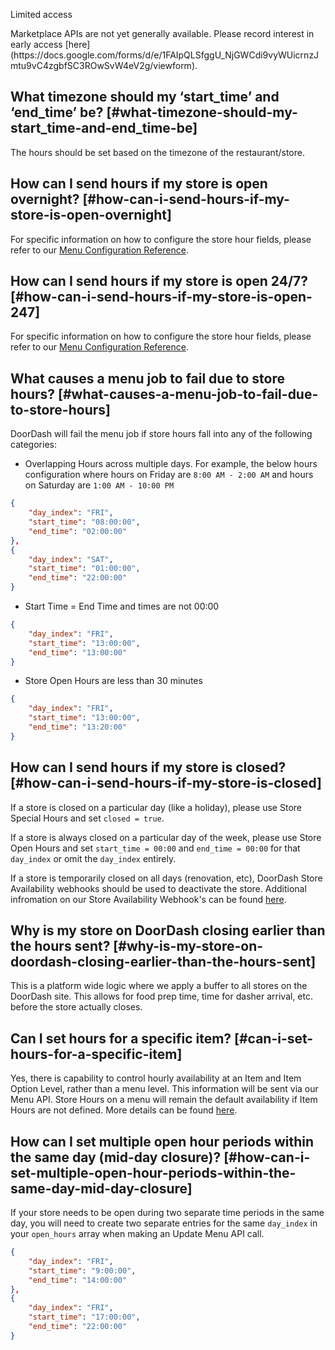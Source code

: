Limited access

<Warning>
Marketplace APIs are not yet generally available. Please record interest in early access [here](https://docs.google.com/forms/d/e/1FAIpQLSfggU_NjGWCdi9vyWUicrnzJmtu9vC4zgbfSC3ROwSvW4eV2g/viewform).
</Warning>

## What timezone should my ‘start\_time’ and ‘end\_time’ be? [#what-timezone-should-my-start_time-and-end_time-be]

The hours should be set based on the timezone of the restaurant/store.

## How can I send hours if my store is open overnight? [#how-can-i-send-hours-if-my-store-is-open-overnight]

For specific information on how to configure the store hour fields, please refer to our [Menu Configuration Reference](https://developer.doordash.com/en-US/docs/marketplace/explainers/menu_configuration_reference#hours).

## How can I send hours if my store is open 24/7? [#how-can-i-send-hours-if-my-store-is-open-247]

For specific information on how to configure the store hour fields, please refer to our [Menu Configuration Reference](https://developer.doordash.com/en-US/docs/marketplace/explainers/menu_configuration_reference#hours).

## What causes a menu job to fail due to store hours? [#what-causes-a-menu-job-to-fail-due-to-store-hours]

DoorDash will fail the menu job if store hours fall into any of the following categories:

* Overlapping Hours across multiple days. For example, the below hours configuration where hours on Friday are `8:00 AM - 2:00 AM` and hours on Saturday are `1:00 AM - 10:00 PM`

```json
{  
    "day_index": "FRI",  
    "start_time": "08:00:00",  
    "end_time": "02:00:00"  
},  
{  
    "day_index": "SAT",  
    "start_time": "01:00:00",  
    "end_time": "22:00:00"  
}  

```

* Start Time = End Time and times are not 00:00

```json
{  
    "day_index": "FRI",  
    "start_time": "13:00:00",  
    "end_time": "13:00:00"  
}  

```

* Store Open Hours are less than 30 minutes

```json
{  
    "day_index": "FRI",  
    "start_time": "13:00:00",  
    "end_time": "13:20:00"  
}  

```

## How can I send hours if my store is closed? [#how-can-i-send-hours-if-my-store-is-closed]

If a store is closed on a particular day (like a holiday), please use Store Special Hours and set `closed = true`.

If a store is always closed on a particular day of the week, please use Store Open Hours and set `start_time = 00:00` and `end_time = 00:00` for that `day_index` or omit the `day_index` entirely.

If a store is temporarily closed on all days (renovation, etc), DoorDash Store Availability webhooks should be used to deactivate the store. Additional infromation on our Store Availability Webhook's can be found [here](https://developer.doordash.com/en-US/docs/marketplace/how_to/store_and_item_status#store-activation-status-change).

## Why is my store on DoorDash closing earlier than the hours sent? [#why-is-my-store-on-doordash-closing-earlier-than-the-hours-sent]

This is a platform wide logic where we apply a buffer to all stores on the DoorDash site. This allows for food prep time, time for dasher arrival, etc. before the store actually closes.

## Can I set hours for a specific item? [#can-i-set-hours-for-a-specific-item]

Yes, there is capability to control hourly availability at an Item and Item Option Level, rather than a menu level. This information will be sent via our Menu API. Store Hours on a menu will remain the default availability if Item Hours are not defined. More details can be found [here](https://developer.doordash.com/en-US/docs/marketplace/how_to/item_level_hours).

## How can I set multiple open hour periods within the same day (mid-day closure)? [#how-can-i-set-multiple-open-hour-periods-within-the-same-day-mid-day-closure]

If your store needs to be open during two separate time periods in the same day, you will need to create two separate entries for the same `day_index` in your `open_hours` array when making an Update Menu API call.

```json
{  
    "day_index": "FRI",  
    "start_time": "9:00:00",  
    "end_time": "14:00:00"  
},  
{  
    "day_index": "FRI",  
    "start_time": "17:00:00",  
    "end_time": "22:00:00"  
}  

```

